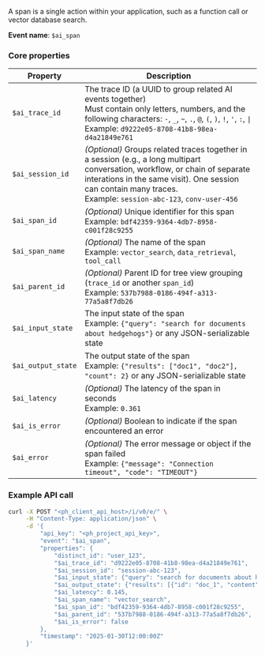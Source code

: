 A span is a single action within your application, such as a function call or vector database search.

**Event name**: `$ai_span`

### Core properties

| Property | Description |
|----------|-------------|
| `$ai_trace_id` | The trace ID (a UUID to group related AI events together)<br/>Must contain only letters, numbers, and the following characters: `-`, `_`, `~`, `.`, `@`, `(`, `)`, `!`, `'`, `:`, <code>\|</code><br/>Example: `d9222e05-8708-41b8-98ea-d4a21849e761` |
| `$ai_session_id` | *(Optional)* Groups related traces together in a session (e.g., a long multipart conversation, workflow, or chain of separate interations in the same visit). One session can contain many traces.<br/>Example: `session-abc-123`, `conv-user-456` |
| `$ai_span_id` | *(Optional)* Unique identifier for this span<br/>Example: `bdf42359-9364-4db7-8958-c001f28c9255` |
| `$ai_span_name` | *(Optional)* The name of the span<br/>Example: `vector_search`, `data_retrieval`, `tool_call` |
| `$ai_parent_id` | *(Optional)* Parent ID for tree view grouping (`trace_id` or another `span_id`)<br/>Example: `537b7988-0186-494f-a313-77a5a8f7db26` |
| `$ai_input_state` | The input state of the span<br/>Example: `{"query": "search for documents about hedgehogs"}` or any JSON-serializable state |
| `$ai_output_state` | The output state of the span<br/>Example: `{"results": ["doc1", "doc2"], "count": 2}` or any JSON-serializable state |
| `$ai_latency` | *(Optional)* The latency of the span in seconds<br/>Example: `0.361` |
| `$ai_is_error` | *(Optional)* Boolean to indicate if the span encountered an error |
| `$ai_error` | *(Optional)* The error message or object if the span failed<br/>Example: `{"message": "Connection timeout", "code": "TIMEOUT"}` |

### Example API call

```bash
curl -X POST "<ph_client_api_host>/i/v0/e/" \
     -H "Content-Type: application/json" \
     -d '{
         "api_key": "<ph_project_api_key>",
         "event": "$ai_span",
         "properties": {
             "distinct_id": "user_123",
             "$ai_trace_id": "d9222e05-8708-41b8-98ea-d4a21849e761",
             "$ai_session_id": "session-abc-123",
             "$ai_input_state": {"query": "search for documents about hedgehogs", "filters": {"category": "animals"}},
             "$ai_output_state": {"results": [{"id": "doc_1", "content": "Hedgehogs are small mammals..."}, {"id": "doc_2", "content": "These nocturnal creatures..."}], "count": 2},
             "$ai_latency": 0.145,
             "$ai_span_name": "vector_search",
             "$ai_span_id": "bdf42359-9364-4db7-8958-c001f28c9255",
             "$ai_parent_id": "537b7988-0186-494f-a313-77a5a8f7db26",
             "$ai_is_error": false
         },
         "timestamp": "2025-01-30T12:00:00Z"
     }'
```
